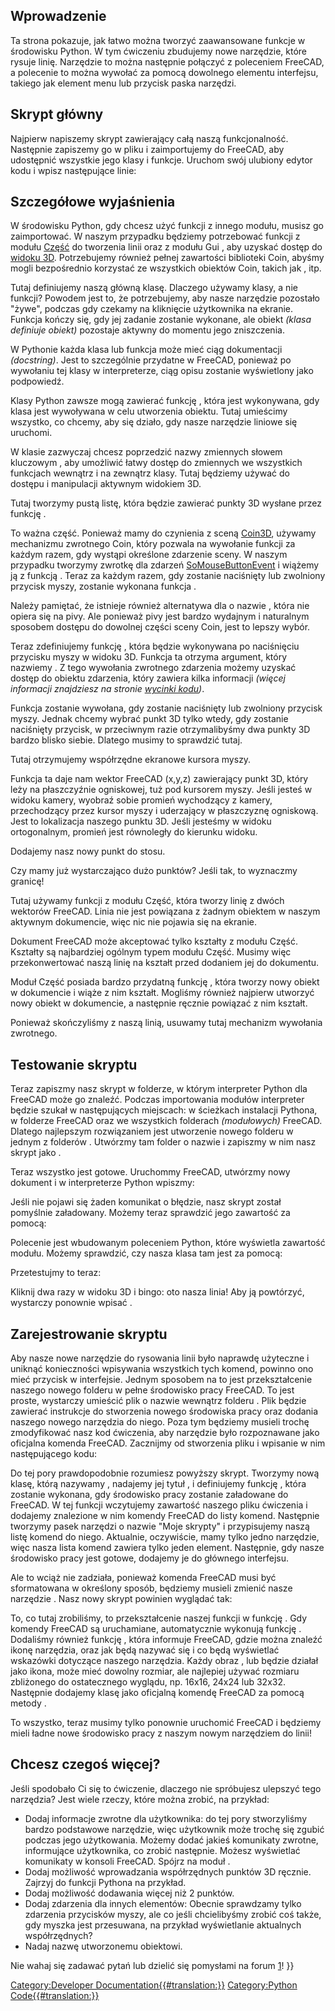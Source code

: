 <languages/>

{{TOCright}}

<span id="Introduction"></span>
==Wprowadzenie==

Ta strona pokazuje, jak łatwo można tworzyć zaawansowane funkcje w środowisku Python. W tym ćwiczeniu zbudujemy nowe narzędzie, które rysuje linię. Narzędzie to można następnie połączyć z poleceniem FreeCAD, a polecenie to można wywołać za pomocą dowolnego elementu interfejsu, takiego jak element menu lub przycisk paska narzędzi.

<span id="The_main_script"></span>
==Skrypt główny==

Najpierw napiszemy skrypt zawierający całą naszą funkcjonalność. Następnie zapiszemy go w pliku i zaimportujemy do FreeCAD, aby udostępnić wszystkie jego klasy i funkcje. Uruchom swój ulubiony edytor kodu i wpisz następujące linie:

{{Code|code=
import FreeCADGui, Part
from pivy.coin import *

class line:

    """This class will create a line after the user clicked 2 points on the screen"""

    def __init__(self):
        self.view = FreeCADGui.ActiveDocument.ActiveView
        self.stack = []
        self.callback = self.view.addEventCallbackPivy(SoMouseButtonEvent.getClassTypeId(), self.getpoint)

    def getpoint(self, event_cb):
        event = event_cb.getEvent()
        if event.getState() == SoMouseButtonEvent.DOWN:
            pos = event.getPosition()
            point = self.view.getPoint(pos[0], pos[1])
            self.stack.append(point)
            if len(self.stack) == 2:
                l = Part.LineSegment(self.stack[0], self.stack[1])
                shape = l.toShape()
                Part.show(shape)
                self.view.removeEventCallbackPivy(SoMouseButtonEvent.getClassTypeId(), self.callback)
}}
{{Top}}
<span id="Detailed_explanation"></span>
==Szczegółowe wyjaśnienia==

{{Code|code=
import Part, FreeCADGui
from pivy.coin import *
}}

W środowisku Python, gdy chcesz użyć funkcji z innego modułu, musisz go zaimportować. W naszym przypadku będziemy potrzebować funkcji z modułu [[Part_Workbench/pl|Część]] do tworzenia linii oraz z modułu Gui {{incode|FreeCADGui}}, aby uzyskać dostęp do [[3D_view/pl|widoku 3D]]. Potrzebujemy również pełnej zawartości biblioteki Coin, abyśmy mogli bezpośrednio korzystać ze wszystkich obiektów Coin, takich jak {{incode|SoMouseButtonEvent}}, itp.

{{Code|code=
class line:
}}

Tutaj definiujemy naszą główną klasę. Dlaczego używamy klasy, a nie funkcji? Powodem jest to, że potrzebujemy, aby nasze narzędzie pozostało "żywe", podczas gdy czekamy na kliknięcie użytkownika na ekranie. Funkcja kończy się, gdy jej zadanie zostanie wykonane, ale obiekt ''(klasa definiuje obiekt)'' pozostaje aktywny do momentu jego zniszczenia.

{{Code|code=
"""This class will create a line after the user clicked 2 points on the screen"""
}}

W Pythonie każda klasa lub funkcja może mieć ciąg dokumentacji ''(docstring)''. Jest to szczególnie przydatne w FreeCAD, ponieważ po wywołaniu tej klasy w interpreterze, ciąg opisu zostanie wyświetlony jako podpowiedź.

{{Code|code=
def __init__(self):
}}

Klasy Python zawsze mogą zawierać funkcję {{incode|__init__}}, która jest wykonywana, gdy klasa jest wywoływana w celu utworzenia obiektu. Tutaj umieścimy wszystko, co chcemy, aby się działo, gdy nasze narzędzie liniowe się uruchomi.

{{Code|code=
self.view = FreeCADGui.ActiveDocument.ActiveView
}}

W klasie zazwyczaj chcesz poprzedzić nazwy zmiennych słowem kluczowym {{incode|self.}}, aby umożliwić łatwy dostęp do zmiennych we wszystkich funkcjach wewnątrz i na zewnątrz klasy. Tutaj będziemy używać {{incode|self.view}} do dostępu i manipulacji aktywnym widokiem 3D.

{{Code|code=
self.stack = []
}}

Tutaj tworzymy pustą listę, która będzie zawierać punkty 3D wysłane przez funkcję {{incode|getpoint()}}.

{{Code|code=
self.callback = self.view.addEventCallbackPivy(SoMouseButtonEvent.getClassTypeId(), self.getpoint)
}}

To ważna część. Ponieważ mamy do czynienia z sceną [https://github.com/coin3d/coin/wiki Coin3D], używamy mechanizmu zwrotnego Coin, który pozwala na wywołanie funkcji za każdym razem, gdy wystąpi określone zdarzenie sceny. W naszym przypadku tworzymy zwrotkę dla zdarzeń [https://coin3d.github.io/Coin/html/classSoMouseButtonEvent.html SoMouseButtonEvent] i wiążemy ją z funkcją {{incode|getpoint()}}. Teraz za każdym razem, gdy zostanie naciśnięty lub zwolniony przycisk myszy, zostanie wykonana funkcja {{incode|getpoint()}}.

Należy pamiętać, że istnieje również alternatywa dla {{incode|addEventCallbackPivy()}} o nazwie {{incode|addEventCallback()}}, która nie opiera się na pivy. Ale ponieważ pivy jest bardzo wydajnym i naturalnym sposobem dostępu do dowolnej części sceny Coin, jest to lepszy wybór.
{{Top}}
{{Code|code=
def getpoint(self, event_cb):
}}

Teraz zdefiniujemy funkcję {{incode|getpoint()}}, która będzie wykonywana po naciśnięciu przycisku myszy w widoku 3D. Funkcja ta otrzyma argument, który nazwiemy {{incode|event_cb}}. Z tego wywołania zwrotnego zdarzenia możemy uzyskać dostęp do obiektu zdarzenia, który zawiera kilka informacji ''(więcej informacji znajdziesz na stronie [[Code_snippets/pl#Obserwowanie_zdarzeń_myszy_w_przeglądarce_3D_za_pomocą_środowiska_Python|wycinki kodu]])''.

{{Code|code=
if event.getState() == SoMouseButtonEvent.DOWN:
}}

Funkcja {{incode|getpoint()}} zostanie wywołana, gdy zostanie naciśnięty lub zwolniony przycisk myszy. Jednak chcemy wybrać punkt 3D tylko wtedy, gdy zostanie naciśnięty przycisk, w przeciwnym razie otrzymalibyśmy dwa punkty 3D bardzo blisko siebie. Dlatego musimy to sprawdzić tutaj.

{{Code|code=
pos = event.getPosition()
}}

Tutaj otrzymujemy współrzędne ekranowe kursora myszy.

{{Code|code=
point = self.view.getPoint(pos[0], pos[1])
}}

Funkcja ta daje nam wektor FreeCAD (x,y,z) zawierający punkt 3D, który leży na płaszczyźnie ogniskowej, tuż pod kursorem myszy. Jeśli jesteś w widoku kamery, wyobraź sobie promień wychodzący z kamery, przechodzący przez kursor myszy i uderzający w płaszczyznę ogniskową. Jest to lokalizacja naszego punktu 3D. Jeśli jesteśmy w widoku ortogonalnym, promień jest równoległy do kierunku widoku.

{{Code|code=
self.stack.append(point)
}}

Dodajemy nasz nowy punkt do stosu.

{{Code|code=
if len(self.stack) == 2:
}}

Czy mamy już wystarczająco dużo punktów? Jeśli tak, to wyznaczmy granicę!

{{Code|code=
l = Part.LineSegment(self.stack[0], self.stack[1])
}}

Tutaj używamy funkcji {{incode|LineSegment()}} z modułu Część, która tworzy linię z dwóch wektorów FreeCAD. Linia nie jest powiązana z żadnym obiektem w naszym aktywnym dokumencie, więc nic nie pojawia się na ekranie.

{{Code|code=
shape = l.toShape()
}}

Dokument FreeCAD może akceptować tylko kształty z modułu Część. Kształty są najbardziej ogólnym typem modułu Część. Musimy więc przekonwertować naszą linię na kształt przed dodaniem jej do dokumentu.

{{Code|code=
Part.show(shape)
}}

Moduł Część posiada bardzo przydatną funkcję {{incode|show()}}, która tworzy nowy obiekt w dokumencie i wiąże z nim kształt. Mogliśmy również najpierw utworzyć nowy obiekt w dokumencie, a następnie ręcznie powiązać z nim kształt.

{{Code|code=
self.view.removeEventCallbackPivy(SoMouseButtonEvent.getClassTypeId(), self.callback)
}}

Ponieważ skończyliśmy z naszą linią, usuwamy tutaj mechanizm wywołania zwrotnego.
{{Top}}
<span id="Testing_the_script"></span>
==Testowanie skryptu==

Teraz zapiszmy nasz skrypt w folderze, w którym interpreter Python dla FreeCAD może go znaleźć. Podczas importowania modułów interpreter będzie szukał w następujących miejscach: w ścieżkach instalacji Pythona, w folderze {{FileName|bin}} FreeCAD oraz we wszystkich folderach {{FileName|Mod}} ''(modułowych)'' FreeCAD. Dlatego najlepszym rozwiązaniem jest utworzenie nowego folderu w jednym z folderów {{FileName|Mod}}. Utwórzmy tam folder o nazwie {{FileName|MyScripts}} i zapiszmy w nim nasz skrypt jako {{FileName|exercise.py}}.

Teraz wszystko jest gotowe. Uruchommy FreeCAD, utwórzmy nowy dokument i w interpreterze Python wpiszmy:

{{Code|code=
import exercise
}}

Jeśli nie pojawi się żaden komunikat o błędzie, nasz skrypt został pomyślnie załadowany. Możemy teraz sprawdzić jego zawartość za pomocą:

{{Code|code=
dir(exercise)
}}

Polecenie {{incode|dir()}} jest wbudowanym poleceniem Python, które wyświetla zawartość modułu. Możemy sprawdzić, czy nasza klasa {{incode|line()}} tam jest za pomocą:

{{Code|code=
'line' in dir(exercise)
}}

Przetestujmy to teraz:

{{Code|code=
exercise.line()
}}

Kliknij dwa razy w widoku 3D i bingo: oto nasza linia! Aby ją powtórzyć, wystarczy ponownie wpisać {{incode|exercise.line()}}.
{{Top}}
<span id="Registering_the_script"></span>
==Zarejestrowanie skryptu==

Aby nasze nowe narzędzie do rysowania linii było naprawdę użyteczne i uniknąć konieczności wpisywania wszystkich tych komend, powinno ono mieć przycisk w interfejsie. Jednym sposobem na to jest przekształcenie naszego nowego folderu {{FileName|MyScripts}} w pełne środowisko pracy FreeCAD. To jest proste, wystarczy umieścić plik o nazwie {{FileName|InitGui.py}} wewnątrz folderu {{FileName|MyScripts}}. Plik {{FileName|InitGui.py}} będzie zawierać instrukcje do stworzenia nowego środowiska pracy oraz dodania naszego nowego narzędzia do niego. Poza tym będziemy musieli trochę zmodyfikować nasz kod ćwiczenia, aby narzędzie {{incode|line()}} było rozpoznawane jako oficjalna komenda FreeCAD. Zacznijmy od stworzenia pliku {{FileName|InitGui.py}} i wpisanie w nim następującego kodu:

{{Code|code=
class MyWorkbench (Workbench):

    MenuText = "MyScripts"

    def Initialize(self):
        import exercise
        commandslist = ["line"]
        self.appendToolbar("My Scripts", commandslist)

Gui.addWorkbench(MyWorkbench())
}}

Do tej pory prawdopodobnie rozumiesz powyższy skrypt. Tworzymy nową klasę, którą nazywamy {{incode|MyWorkbench}}, nadajemy jej tytuł {{incode|MenuText}}, i definiujemy funkcję {{incode|Initialize()}}, która zostanie wykonana, gdy środowisko pracy zostanie załadowane do FreeCAD. W tej funkcji wczytujemy zawartość naszego pliku ćwiczenia i dodajemy znalezione w nim komendy FreeCAD do listy komend. Następnie tworzymy pasek narzędzi o nazwie "Moje skrypty" i przypisujemy naszą listę komend do niego. Aktualnie, oczywiście, mamy tylko jedno narzędzie, więc nasza lista komend zawiera tylko jeden element. Następnie, gdy nasze środowisko pracy jest gotowe, dodajemy je do głównego interfejsu.

Ale to wciąż nie zadziała, ponieważ komenda FreeCAD musi być sformatowana w określony sposób, będziemy musieli zmienić nasze narzędzie {{incode|line()}}. Nasz nowy skrypt {{FileName|exercise.py}} powinien wyglądać tak:

{{Code|code=
import FreeCADGui, Part
from pivy.coin import *

class line:

    """This class will create a line after the user clicked 2 points on the screen"""

    def Activated(self):
        self.view = FreeCADGui.ActiveDocument.ActiveView
        self.stack = []
        self.callback = self.view.addEventCallbackPivy(SoMouseButtonEvent.getClassTypeId(), self.getpoint)

    def getpoint(self, event_cb):
        event = event_cb.getEvent()
        if event.getState() == SoMouseButtonEvent.DOWN:
            pos = event.getPosition()
            point = self.view.getPoint(pos[0], pos[1])
            self.stack.append(point)
            if len(self.stack) == 2:
                l = Part.LineSegment(self.stack[0], self.stack[1])
                shape = l.toShape()
                Part.show(shape)
                self.view.removeEventCallbackPivy(SoMouseButtonEvent.getClassTypeId(), self.callback)

    def GetResources(self):
        return {'Pixmap': 'path_to_an_icon/line_icon.png', 'MenuText': 'Line', 'ToolTip': 'Creates a line by clicking 2 points on the screen'}

FreeCADGui.addCommand('line', line())
}}

To, co tutaj zrobiliśmy, to przekształcenie naszej funkcji {{incode|__init__()}} w funkcję {{incode|Activated()}}. Gdy komendy FreeCAD są uruchamiane, automatycznie wykonują funkcję {{incode|Activated()}}. Dodaliśmy również funkcję {{incode|GetResources()}}, która informuje FreeCAD, gdzie można znaleźć ikonę narzędzia, oraz jak będą nazywać się i co będą wyświetlać wskazówki dotyczące naszego narzędzia. Każdy obraz {{FileName|jpg}}, {{FileName|png}} lub {{FileName|svg}} będzie działał jako ikona, może mieć dowolny rozmiar, ale najlepiej używać rozmiaru zbliżonego do ostatecznego wyglądu, np. 16x16, 24x24 lub 32x32.
Następnie dodajemy klasę {{incode|line()}} jako oficjalną komendę FreeCAD za pomocą metody {{incode|addCommand()}}.

To wszystko, teraz musimy tylko ponownie uruchomić FreeCAD i będziemy mieli ładne nowe środowisko pracy z naszym nowym narzędziem do linii!
{{Top}}
<span id="So_you_want_more?"></span>
==Chcesz czegoś więcej?==

Jeśli spodobało Ci się to ćwiczenie, dlaczego nie spróbujesz ulepszyć tego narzędzia? Jest wiele rzeczy, które można zrobić, na przykład:
* Dodaj informacje zwrotne dla użytkownika: do tej pory stworzyliśmy bardzo podstawowe narzędzie, więc użytkownik może trochę się zgubić podczas jego użytkowania. Możemy dodać jakieś komunikaty zwrotne, informujące użytkownika, co zrobić następnie. Możesz wyświetlać komunikaty w konsoli FreeCAD. Spójrz na moduł {{incode|FreeCAD.Console}}.
* Dodaj możliwość wprowadzania współrzędnych punktów 3D ręcznie. Zajrzyj do funkcji Pythona {{incode|input()}} na przykład.
* Dodaj możliwość dodawania więcej niż 2 punktów.
* Dodaj zdarzenia dla innych elementów: Obecnie sprawdzamy tylko zdarzenia przycisków myszy, ale co jeśli chcielibyśmy zrobić coś także, gdy myszka jest przesuwana, na przykład wyświetlanie aktualnych współrzędnych?
* Nadaj nazwę utworzonemu obiektowi.

Nie wahaj się zadawać pytań lub dzielić się pomysłami na forum [https://forum.freecadweb.org/]!
{{Top}}
{{Powerdocnavi{{#translation:}}}}
[[Category:Developer Documentation{{#translation:}}]]
[[Category:Python Code{{#translation:}}]]
{{clear}}
